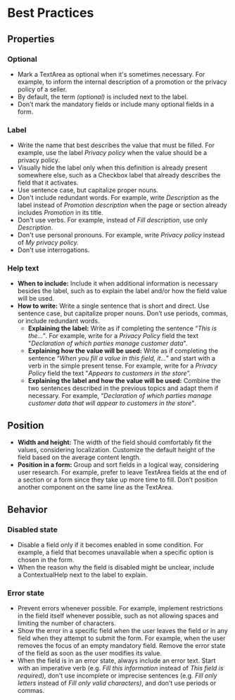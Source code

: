 # Best Practices

## Properties

### Optional

- Mark a TextArea as optional when it's sometimes necessary. For example, to inform the internal description of a promotion or the privacy policy of a seller.
- By default, the term *(optional)* is included next to the label.
- Don’t mark the mandatory fields or include many optional fields in a form.

### Label

- Write the name that best describes the value that must be filled. For example, use the label *Privacy policy* when the value should be a privacy policy.
- Visually hide the label only when this definition is already present somewhere else, such as a Checkbox label that already describes the field that it activates.
- Use sentence case, but capitalize proper nouns.
- Don't include redundant words. For example, write *Description* as the label instead of *Promotion description* when the page or section already includes *Promotion* in its title.
- Don't use verbs. For example, instead of *Fill description*, use only *Description*.
- Don't use personal pronouns. For example, write *Privacy policy* instead of *My privacy policy.*
- Don't use interrogations.

### Help text

- **When to include:** Include it when additional information is necessary besides the label, such as to explain the label and/or how the field value will be used.
- **How to write:** Write a single sentence that is short and direct. Use sentence case, but capitalize proper nouns. Don’t use periods, commas, or include redundant words.
    - **Explaining the label:** Write as if completing the sentence “*This is the…”*. For example, write for a *Privacy Policy* field the text "*Declaration of which parties manage customer data*".
    - **Explaining how the value will be used:** Write as if completing the sentence “*When you fill a value in this field, it…”* and start with a verb in the simple present tense. For example, write for a *Privacy Policy* field the text "*Appears to customers in the store*”.
    - **Explaining the label and how the value will be used:** Combine the two sentences described in the previous topics and adapt them if necessary. For example, “*Declaration of which parties manage customer data that will appear to customers in the store*".

## Position

- **Width and height:** The width of the field should comfortably fit the values, considering localization. Customize the default height of the field based on the average content length.
- **Position in a form:** Group and sort fields in a logical way, considering user research. For example, prefer to leave TextArea fields at the end of a section or a form since they take up more time to fill. Don’t position another component on the same line as the TextArea.

## Behavior

### Disabled state

- Disable a field only if it becomes enabled in some condition. For example, a field that becomes unavailable when a specific option is chosen in the form.
- When the reason why the field is disabled might be unclear, include a ContextualHelp next to the label to explain.

### Error state

- Prevent errors whenever possible. For example, implement restrictions in the field itself whenever possible, such as not allowing spaces and limiting the number of characters.
- Show the error in a specific field when the user leaves the field or in any field when they attempt to submit the form. For example, when the user removes the focus of an empty mandatory field. Remove the error state of the field as soon as the user modifies its value.
- When the field is in an error state, always include an error text. Start with an imperative verb (e.g. *Fill this information* instead of *This field is required),* don't use incomplete or imprecise sentences (e.g. *Fill only letters* instead of *Fill only valid characters)*, and don’t use periods or commas.